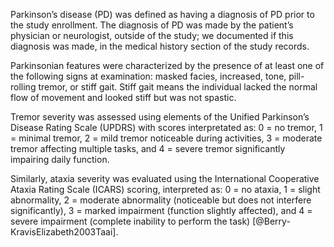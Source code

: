 Parkinson's disease (PD) was defined as 
having a diagnosis of PD prior to the study enrollment. 
The diagnosis of PD was made by the patient's physician or neurologist, 
outside of the study; 
we documented if this diagnosis was made, 
in the medical history section of the study records.

Parkinsonian features were characterized by the presence of 
at least one of the following signs at examination: 
masked facies, 
increased, tone, 
pill-rolling tremor, or 
stiff gait. 
Stiff gait means the individual lacked the normal flow of movement 
and looked stiff but was not spastic.

Tremor severity was assessed using elements of 
the Unified Parkinson's Disease Rating Scale (UPDRS) 
with scores interpretated as: 
0 = no tremor,
1 = minimal tremor, 
2 = mild tremor noticeable during activities, 
3 = moderate tremor affecting multiple tasks, 
and 4 = severe tremor significantly impairing daily function.

Similarly, ataxia severity was evaluated using 
the International Cooperative Ataxia Rating Scale (ICARS) scoring, 
interpreted as: 
0 = no ataxia, 
1 = slight abnormality, 
2 = moderate abnormality (noticeable but does not interfere significantly),
3 = marked impairment (function slightly affected), and 
4 = severe impairment (complete inability to perform the task) [@Berry-KravisElizabeth2003Taai].
